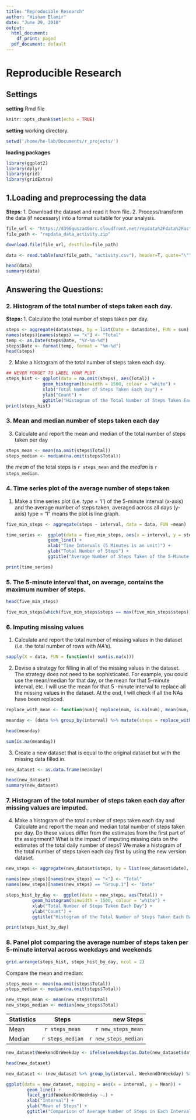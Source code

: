 ```yaml
---
title: "Reproducible Research"
author: "Hisham Elamir"
date: "June 29, 2018"
output:
  html_document:
    df_print: paged
  pdf_document: default
---
```




# Reproducible Research

## Settings
**setting** Rmd file
```r
knitr::opts_chunk$set(echo = TRUE)
```
**setting** working directory.
```r
setwd('/home/he-lab/Documents/r_projects/')
```
**loading packages**
```r
library(ggplot2)
library(dplyr)
library(grid)
library(gridExtra)
```

## 1.Loading and preprocessing the data
**Steps**:
1. Download the dataset and read it from file.
2. Process/transform the data (if necessary) into a format suitable for your analysis.
```r
file_url <- "https://d396qusza40orc.cloudfront.net/repdata%2Fdata%2Factivity.zip"
file_path <- "repdata_data_activity.zip"

download.file(file_url, destfile=file_path)

data <- read.table(unz(file_path, "activity.csv"), header=T, quote="\"", sep=",")
```

```r
head(data)
summary(data)
```

## Answering the Questions:

### 2. Histogram of the total number of steps taken each day.
**Steps:**
1. Calculate the total number of steps taken per day.
```r
steps <- aggregate(data$steps, by = list(Date = data$date), FUN = sum)
names(steps)[names(steps) == "x"] <- "Total"
temp <- as.Date(steps$Date, "%Y-%m-%d")
steps$Date <- format(temp, format = "%m-%d")
head(steps)
```

2. Make a histogram of the total number of steps taken each day.
```r
## NEVER FORGET TO LABEL YOUR PLOT
steps_hist <- ggplot(data = na.omit(steps), aes(Total)) + 
              geom_histogram(binwidth = 1500, colour = "white") +
              xlab("Total Number of Steps Taken Each Day") +
              ylab("Count") +
              ggtitle("Histogram of the Total Number of Steps Taken Each Day")
print(steps_hist)
```

### 3. Mean and median number of steps taken each day

3. Calculate and report the mean and median of the total number of steps taken per day
```r
steps_mean <- mean(na.omit(steps$Total))
steps_median <- median(na.omit(steps$Total))
```

the *mean* of the total steps is `r steps_mean` and the *median* is `r steps_median`.

### 4. Time series plot of the average number of steps taken

1. Make a time series plot (i.e. _type = 'l'_) of the 5-minute interval (x-axis) and the average number of steps taken, averaged across all days (y-axis) type = “l” means the plot is line graph.

```r
five_min_steps <- aggregate(steps ~ interval, data = data, FUN =mean)

time_series <-  ggplot(data = five_min_steps, aes(x = interval, y = steps)) +
                geom_line() +
                xlab("Time Intervals (5 Minutes is an unit)") + 
                ylab("Total Number of Steps") +
                ggtitle("Average Number of Steps Taken of the 5-Minute Interval")

print(time_series)
```

### 5. The 5-minute interval that, on average, contains the maximum number of steps.

```r
head(five_min_steps)

five_min_steps[which(five_min_steps$steps == max(five_min_steps$steps)),]
```


### 6. Imputing missing values

1. Calculate and report the total number of missing values in the dataset (i.e. the total number of rows with _NA_'s).
```r
sapply(X = data, FUN = function(x) sum(is.na(x)))
```

2. Devise a strategy for filling in all of the missing values in the dataset. The strategy does not need to be sophisticated. For example, you could use the mean/median for that day, or the mean for that 5-minute interval, etc. I will use the mean for that 5 -minute interval to replace all the missing values in the dataset. At the end, I will check if all the NAs have been replaced.

```r
replace_with_mean <- function(num){ replace(num, is.na(num), mean(num, na.rm = TRUE)) }

meanday <- (data %>% group_by(interval) %>% mutate(steps = replace_with_mean(steps)))

head(meanday)

sum(is.na(meanday))
```

3. Create a new dataset that is equal to the original dataset but with the missing data filled in.

```r
new_dataset <- as.data.frame(meanday)

head(new_dataset)
summary(new_dataset)
```


### 7. Histogram of the total number of steps taken each day after missing values are imputed.
4. Make a histogram of the total number of steps taken each day and Calculate and report the mean and median total number of steps taken per day. Do these values differ from the estimates from the first part of the assignment? What is the impact of imputing missing data on the estimates of the total daily number of steps? We make a histogram of the total number of steps taken each day first by using the new version dataset.

```r
new_steps <- aggregate(new_dataset$steps, by = list(new_dataset$date), FUN = sum)

names(new_steps)[names(new_steps) == "x"] <- "Total"
names(new_steps)[names(new_steps) == "Group.1"] <- "Date"

steps_hist_by_day <-  ggplot(data = new_steps, aes(Total)) + 
          geom_histogram(binwidth = 1500, colour = "white") +
          xlab("Total Number of Steps Taken Each Day") +
          ylab("Count") +
          ggtitle("Histogram of the Total Number of Steps Taken Each Day with New Version Dataset")

print(steps_hist_by_day)
```


### 8. Panel plot comparing the average number of steps taken per 5-minute interval across weekdays and weekends
```r
grid.arrange(steps_hist, steps_hist_by_day, ncol = 2)
```

Compare the mean and median:
```r
steps_mean <- mean(na.omit(steps$Total))
steps_median <- median(na.omit(steps$Total))

new_steps_mean <- mean(new_steps$Total)
new_steps_median <- median(new_steps$Total)
```

| Statistics    | Steps             | new Steps             |
| ------------- |:-----------------:| ---------------------:|
| Mean          | `r steps_mean`    | `r new_steps_mean`    |
| Median        | `r steps_median`  | `r new_steps_median`  |

```r
new_dataset$WeekendOrWeekday <- ifelse(weekdays(as.Date(new_dataset$date)) %in% c("Monday", "Tuesday", "Wednesday", "Thursday", "Friday"), "Weekday", "Weekend")

head(new_dataset)
```

```r
new_dataset <- (new_dataset %>% group_by(interval, WeekendOrWeekday) %>% summarise(Mean = mean(steps)))

ggplot(data = new_dataset, mapping = aes(x = interval, y = Mean)) + 
        geom_line() +
        facet_grid(WeekendOrWeekday ~.) + 
        xlab("Interval") + 
        ylab("Mean of Steps") +
        ggtitle("Comparison of Average Number of Steps in Each Interval")
```















